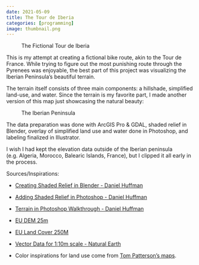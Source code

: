 ```yaml
---
date: 2021-05-09
title: The Tour de Iberia
categories: [programming]
image: thumbnail.png
---
```

<figure>
  <img src="route.png" alt=""/>
  <figcaption>The Fictional Tour de Iberia</figcaption>
</figure>

This is my attempt at creating a fictional bike route, akin to the Tour de France. While trying to figure out the most punishing route through the Pyrenees was enjoyable, the best part of this project was visualizing the Iberian Peninsula's beautiful terrain.  

The terrain itself consists of three main components: a hillshade, simplified land-use, and water. Since the terrain is my favorite part, I made another version of this map just showcasing the natural beauty:

<figure>
  <img src="physical.png" alt=""/>
  <figcaption>The Iberian Peninsula</figcaption>
</figure>

The data preparation was done with ArcGIS Pro & GDAL, shaded relief in Blender, overlay of simplified land use and water done in Photoshop, and labeling finalized in Illustrator.

I wish I had kept the elevation data outside of the Iberian peninsula (e.g. Algeria, Morocco, Balearic Islands, France), but I clipped it all early in the process.

Sources/Inspirations:

- [Creating Shaded Relief in Blender - Daniel Huffman](https://somethingaboutmaps.wordpress.com/2017/11/16/creating-shaded-relief-in-blender/)

- [Adding Shaded Relief in Photoshop - Daniel Huffman](https://somethingaboutmaps.wordpress.com/2014/10/26/adding-shaded-relief-in-photoshop/)

- [Terrain in Photoshop Walkthrough - Daniel Huffman](https://somethingaboutmaps.wordpress.com/2016/10/03/terrain-in-photoshop/)

- [EU DEM 25m](https://land.copernicus.eu/imagery-in-situ/eu-dem/eu-dem-v1.1?tab=mapview)

- [EU Land Cover 250M](https://www.eea.europa.eu/data-and-maps/data/global-land-cover-250m)

- [Vector Data for 1:10m scale - Natural Earth](https://www.naturalearthdata.com/downloads/)

- Color inspirations for land use come from [Tom Patterson's maps](https://www.shadedrelief.com/).
